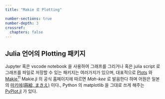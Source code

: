 ```yaml
---
title: "Makie 로 Plotting"

number-sections: true
number-depth: 3
crossref:
  chapters: false
---
```



## Julia 언어의 Plotting 패키지

Jupyter 혹은 vscode notebook 을 사용하여 그래프를 그리거나 혹은 julia script 로 그래프를 파일로 저장할 수 있는 패키지는 여러가지가 있으며, 대표적으로 [Plots](https://docs.juliaplots.org/stable/) 와 [Makie$^1$](https://docs.makie.org/v0.21/)[$^1$ Makie.jl 의 공식 홈페이지에 따르면 *Mah-kee* 로 발음한다 하며 어원은 일본의 [마키에(蒔絵, まきえ)](https://en.wikipedia.org/wiki/Maki-e) 이다. ]{.aside}, Python 의 matplotlib 을 그대로 쓰게 해주는 [PyPlot.jl](https://github.com/JuliaPy/PyPlot.jl) 가 있다. 